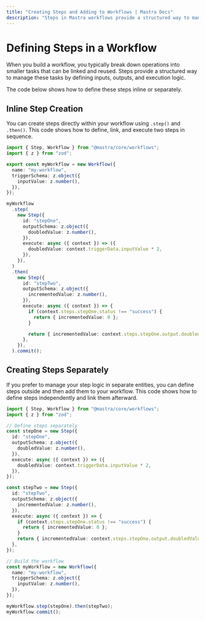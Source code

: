 ```yaml
---
title: "Creating Steps and Adding to Workflows | Mastra Docs"
description: "Steps in Mastra workflows provide a structured way to manage operations by defining inputs, outputs, and execution logic."
---
```


# Defining Steps in a Workflow

When you build a workflow, you typically break down operations into smaller tasks that can be linked and reused. Steps provide a structured way to manage these tasks by defining inputs, outputs, and execution logic.

The code below shows how to define these steps inline or separately.

## Inline Step Creation

You can create steps directly within your workflow using `.step()` and `.then()`. This code shows how to define, link, and execute two steps in sequence.

```typescript showLineNumbers filename="src/mastra/workflows/index.ts" copy
import { Step, Workflow } from "@mastra/core/workflows";
import { z } from "zod";

export const myWorkflow = new Workflow({
  name: "my-workflow",
  triggerSchema: z.object({
    inputValue: z.number(),
  }),
});

myWorkflow
  .step(
    new Step({
      id: "stepOne",
      outputSchema: z.object({
        doubledValue: z.number(),
      }),
      execute: async ({ context }) => ({
        doubledValue: context.triggerData.inputValue * 2,
      }),
    }),
  )
  .then(
    new Step({
      id: "stepTwo",
      outputSchema: z.object({
        incrementedValue: z.number(),
      }),
      execute: async ({ context }) => {
        if (context.steps.stepOne.status !== "success") {
          return { incrementedValue: 0 };
        }

        return { incrementedValue: context.steps.stepOne.output.doubledValue + 1 };
      },
    }),
  ).commit();
```

## Creating Steps Separately

If you prefer to manage your step logic in separate entities, you can define steps outside and then add them to your workflow. This code shows how to define steps independently and link them afterward.

```typescript showLineNumbers filename="src/mastra/workflows/index.ts" copy
import { Step, Workflow } from "@mastra/core/workflows";
import { z } from "zod";

// Define steps separately
const stepOne = new Step({
  id: "stepOne",
  outputSchema: z.object({
    doubledValue: z.number(),
  }),
  execute: async ({ context }) => ({
    doubledValue: context.triggerData.inputValue * 2,
  }),
});

const stepTwo = new Step({
  id: "stepTwo",
  outputSchema: z.object({
    incrementedValue: z.number(),
  }),
  execute: async ({ context }) => {
    if (context.steps.stepOne.status !== "success") {
      return { incrementedValue: 0 };
    }
    return { incrementedValue: context.steps.stepOne.output.doubledValue + 1 };
  },
});

// Build the workflow
const myWorkflow = new Workflow({
  name: "my-workflow",
  triggerSchema: z.object({
    inputValue: z.number(),
  }),
});

myWorkflow.step(stepOne).then(stepTwo);
myWorkflow.commit();
```
